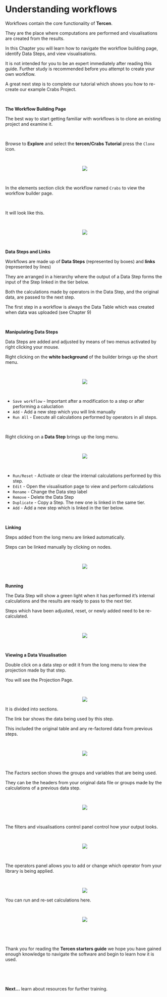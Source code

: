 # Understanding workflows

Workflows contain the core functionality of __Tercen__. 

They are the place where computations are performed and visualisations are created from the results.

In this Chapter you will learn how to navigate the workflow building page, identify Data Steps, and view visualisations.

It is not intended for you to be an expert immediately after reading this guide. Further study is recommended before you attempt to create your own workflow. 

A great next step is to complete our tutorial which shows you how to re-create our example Crabs Project.

\

__The Workflow Building Page__

The best way to start getting familiar with workflows is to clone an existing project and examine it. 

\

Browse to __Explore__ and select the __tercen/Crabs Tutorial__ press the `Clone` icon.

\

<center><img src="images/09_workflow_clone_crabs.gif"></center>

\

In the elements section click the workflow named `Crabs` to view the workflow builder page.

\

It will look like this.

\

<center><img src="images/09_workflows_builder_crabs.png"></center>

\

__Data Steps and Links__

Workflows are made up of __Data Steps__ (represented by boxes) and __links__ (represented by lines)

They are arranged in a hierarchy where the output of a Data Step forms the input of the Step linked in  the tier below.

Both the calculations made by operators in the Data Step, and the original data, are passed to the next step.

The first step in a workflow is always the Data Table which was created when data was uploaded (see Chapter 9)

\

__Manipulating Data Steps__

Data Steps are added and adjusted by means of two menus activated by right clicking your mouse.

Right clicking on the __white background__ of the builder brings up the short menu.

\

<center><img src="images/09_workflows_builder_right_click_menu.png"></center>

\

* `Save workflow` - Important after a modification to a step or after performing a caluclation
* `Add` - Add a new step which you will  link manually
* `Run All` - Execute all calculations performed by operators in all steps.

\

Right clicking on a __Data Step__ brings up the long menu.

\

<center><img src="images/09_workflows_builder_right_click_step.png"></center>

\

* `Run/Reset` - Activate or clear the internal calculations performed by this step.
* `Edit` - Open the visualisation page to view and perform calculations
* `Rename` - Change the Data step label
* `Remove` - Delete the Data Step
* `Duplicate` - Copy a Step. The new one is linked in the same tier.  
* `Add` - Add a new step which is linked in the tier below.

\

__Linking__

Steps added from the long menu are linked automatically.

Steps can be linked manually by clicking on nodes.

\

<center><img src="images/09_workflow_edit_links.gif"></center>

\

__Running__

The Data Step will show a green light when it has performed it's internal calculations and the results are ready to pass to the next tier.

Steps which have been adjusted, reset, or newly added need to be re-calculated.

\

<center><img src="images/09_workflow_reset_run.gif"></center>

\

__Viewing a Data Visualisation__

Double click on a data step or edit it from the long menu to view the projection made by that step.

You will see the Projection Page.

\

<center><img src="images/09_workflows_visualisation_blank.png"></center>

It is divided into sections.

The link bar shows the data being used by this step. 

This included the original table and any re-factored data from previous steps.

\

<center><img src="images/09_workflows_visualisation_data.png"></center>

\

The Factors section shows the groups and variables that are being used. 

They can be the headers from your original data file or groups made by the calculations of a previous data step.

\

<center><img src="images/09_workflows_visualisation_factors.png"></center>

\

The filters and visualisations control panel control how your output looks.

\

<center><img src="images/09_workflows_visualisation_control.png"></center>

\

The operators panel allows you to add or change which operator from your library is being applied.

\

<center><img src="images/09_workflows_visualisation_operator.png"></center>

You can run and re-set calculations here.

\

<center><img src="images/09_workflow_visualise.gif"></center>

\

\

Thank you for reading the __Tercen starters guide__ we hope you have gained enough knowledge to navigate the software and begin to learn how it is used. 

\

\

__Next...__ learn about resources for further training.
